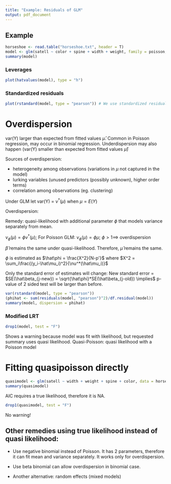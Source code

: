 ```yaml
---
title: "Example: Residuals of GLM"
output: pdf_document
---
```


## Example

```r
horseshoe <- read.table("horseshoe.txt", header = T)
model <- glm(satell ~ color + spine + width + weight, family = poisson, data = horseshoe)
summary(model)
```

### Leverages

```r
plot(hatvalues(model), type = "h")
```

### Standardized residuals

```r
plot(rstandard(model, type = "pearson")) # We use standardized residuals of pearson type, not deviance type
```

# Overdispersion

var(Y) larger than expected from fitted values $\hat\mu$. Common in Poisson regression, may occur in binomial regression. Underdispersion may also happen (var(Y) smaller than expected from fitted values $\hat\mu$)

Sources of overdispersion:

- heterogeneity among observations (variations in $\mu$ not captured in the model)
- lurking variables (unused predictors (possibly unknown), higher order terms)
- correlation among observations (eg. clustering)

Under GLM let var(Y) = $\nu^*(\mu)$ when $\mu = E(Y)$

Overdispersion: 

Remedy: quasi-likelihood with additional parameter $\phi$ that models variance separately from mean.

$\nu_\phi(\mu) = \phi \nu^*(\mu)$; For Poisson GLM: $\nu_\phi(\mu) = \phi \mu$; $\phi > 1 \implies$ overdispersion

$\hat\beta$ remains the same under quasi-likelihood. Therefore, $\hat\mu$ remains the same.

$\phi$ is estimated as $\hat\phi = \frac{X^2}{N-p'}$ where $X^2 = \sum_i\frac{(y_i-\hat\mu_i)^2}{\nu^*(\hat\mu_i)}$

Only the standard error of estimates will change: New standard error = $SE(\hat\beta_{j-new}) = \sqrt{\hat\phi}*SE(\hat\beta_{j-old}) \implies$ p-value of 2 sided test will be larger than before.

```r
var(rstandard(model, type = "pearson"))
(phihat <- sum(residuals(model, "pearson")^2)/df.residual(model))
summary(model, dispersion = phihat)
```

### Modified LRT

```r
drop1(model, test = "F")
```

Shows a warning because model was fit with likelihood, but requested summary uses quasi likelihood. Quasi-Poisson: quasi likelihood with a Poisson model

# Fitting quasipoisson directly

```r
quasimodel <- glm(satell ~ width + weight + spine + color, data = horseshoe, family = quasipoisson)
summary(quasimodel)
```

AIC requires a true likelihood, therefore it is NA.

```r
drop1(quasimodel, test = "F")
```

No warning!

## Other remedies using true likelihood instead of quasi likelihood:

- Use negative binomial instead of Poisson. It has 2 parameters, therefore it can fit mean and variance separately. It works only for overdispersion.
- Use beta binomial can allow overdispersion in binomial case.

- Another alternative: random effects (mixed models)